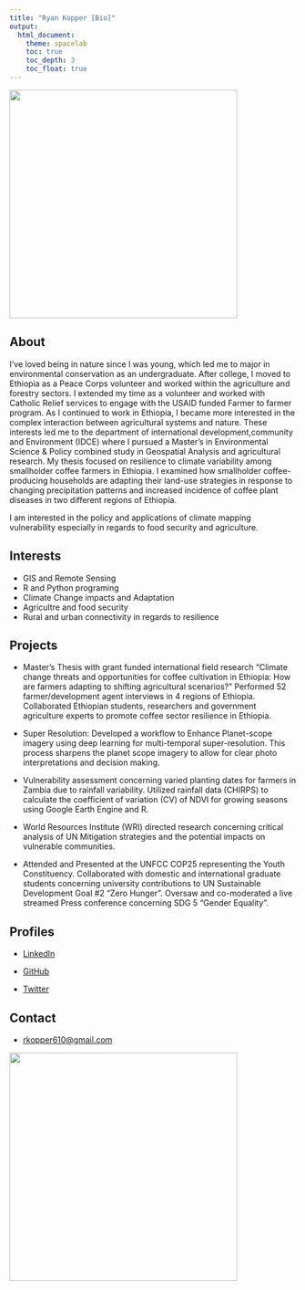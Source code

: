 ```yaml
---
title: "Ryan Kopper [Bio]"
output:
  html_document:
    theme: spacelab
    toc: true
    toc_depth: 3
    toc_float: true
---
```


![](img/Jane.png){width=400px}


## About

I’ve loved being in nature since I was young, which led me to major in environmental conservation as an undergraduate. After college, I moved to Ethiopia as a Peace Corps volunteer and worked within the agriculture and forestry sectors. I extended my time as a volunteer and worked with Catholic Relief services to engage with the USAID funded Farmer to farmer program. As I continued to work in Ethiopia, I became more interested in the complex interaction between agricultural systems and nature. These interests led me to the department of international development,community and Environment (IDCE) where I pursued a Master's in Environmental Science & Policy combined study in Geospatial Analysis and agricultural research. My thesis focused on resilience to climate variability among smallholder coffee farmers in Ethiopia. I examined how smallholder coffee-producing households are adapting their land-use strategies in response to changing precipitation patterns and increased incidence of coffee plant diseases in two different regions of Ethiopia.

I am interested in the policy and applications of climate mapping vulnerability  especially in regards to food security and agriculture. 

## Interests

* GIS and Remote Sensing
* R and Python programing
* Climate Change impacts and Adaptation
* Agricultre and food security
* Rural and urban connectivity in regards to resilience

## Projects

* Master’s Thesis with grant funded international field research “Climate change threats and opportunities for coffee cultivation in Ethiopia: How are farmers adapting to shifting agricultural scenarios?” Performed 52 farmer/development agent interviews in 4 regions of Ethiopia. Collaborated Ethiopian students, researchers and government agriculture experts to promote coffee sector resilience in Ethiopia. 

* Super Resolution: Developed a workflow to Enhance Planet-scope imagery using deep learning for multi-temporal super-resolution. This process sharpens the planet scope imagery to allow for clear photo interpretations and decision making.

* Vulnerability assessment concerning varied planting dates for farmers in Zambia due to rainfall variability. Utilized rainfall data (CHIRPS) to calculate the coefficient of variation (CV) of NDVI for growing seasons using Google Earth Engine and R. 

* World Resources Institute (WRI) directed research concerning critical analysis of UN Mitigation strategies and the potential impacts on vulnerable communities.

* Attended and Presented at the UNFCC COP25 representing the Youth Constituency. Collaborated with domestic and international graduate students concerning university contributions to UN Sustainable Development Goal #2 “Zero Hunger”. Oversaw and co-moderated a live streamed Press conference concerning SDG 5 “Gender Equality”. 


## Profiles 

* [LinkedIn](https://www.linkedin.com/in/ryan-kopper-526305124/)

* [GitHub](http://github.com/rkopper610)

* [Twitter](https://twitter.com/rkopper610)

## Contact

* [rkopper610@gmail.com](mailto:rkopper610@gmail.com)

![](img/Buna.png){width=400px}
